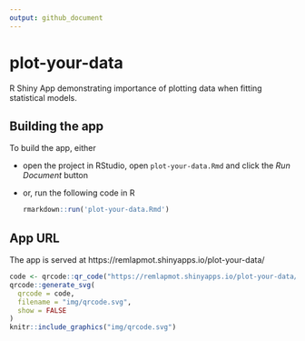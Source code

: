 ```yaml
---
output: github_document
---
```


<!-- README.md is generated from README.Rmd. Please edit that file -->

# plot-your-data

R Shiny App demonstrating importance of plotting data when fitting statistical models.

## Building the app

To build the app, either

* open the project in RStudio, open `plot-your-data.Rmd` and click the *Run Document* button
* or, run the following code in R  

    ``` r
    rmarkdown::run('plot-your-data.Rmd')
    ```

## App URL

The app is served at https://remlapmot.shinyapps.io/plot-your-data/

```r
code <- qrcode::qr_code("https://remlapmot.shinyapps.io/plot-your-data/")
qrcode::generate_svg(
  qrcode = code,
  filename = "img/qrcode.svg",
  show = FALSE
)
knitr::include_graphics("img/qrcode.svg")
```
